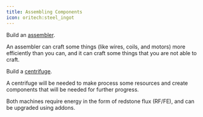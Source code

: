 ```yaml
---
title: Assembling Components
icon: oritech:steel_ingot
---
```


Build an [assembler](../processing/assembler).

An assembler can craft some things (like wires, coils, and motors) more efficiently than you can, and it can craft some things that you are not able to craft.

Build a [centrifuge](../processing/centrifuge).

A centrifuge will be needed to make process some resources and create
components that will be needed for further progress.

Both machines require energy in the form of redstone flux (RF/FE), and can be upgraded using addons.